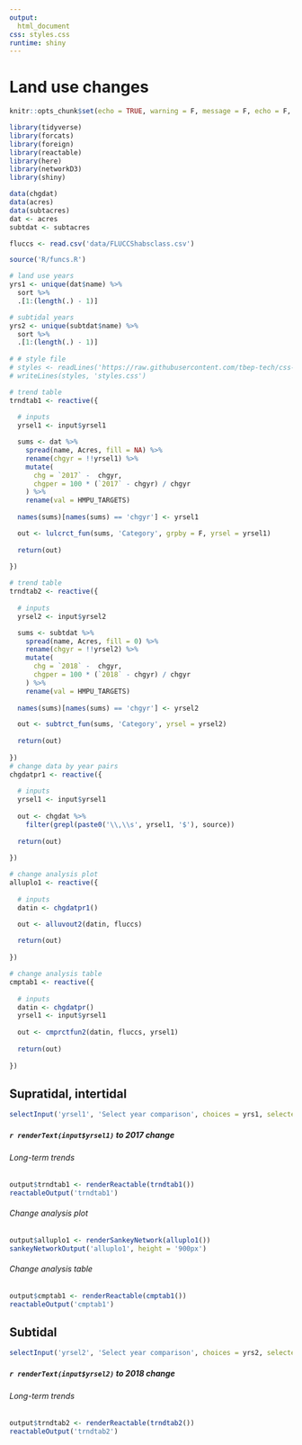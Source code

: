```yaml
---
output: 
  html_document
css: styles.css
runtime: shiny
---
```

  
# Land use changes {.tabset}
  
```r
knitr::opts_chunk$set(echo = TRUE, warning = F, message = F, echo = F, fig.path = 'figs/', dev.args = list(family = 'serif'), fig.path = 'figures/')

library(tidyverse)
library(forcats)
library(foreign)
library(reactable)
library(here)
library(networkD3)
library(shiny)

data(chgdat)
data(acres)
data(subtacres)
dat <- acres
subtdat <- subtacres

fluccs <- read.csv('data/FLUCCShabsclass.csv')

source('R/funcs.R')

# land use years
yrs1 <- unique(dat$name) %>% 
  sort %>% 
  .[1:(length(.) - 1)]

# subtidal years
yrs2 <- unique(subtdat$name) %>% 
  sort %>% 
  .[1:(length(.) - 1)]
 
# # style file
# styles <- readLines('https://raw.githubusercontent.com/tbep-tech/css-styling/master/styles.css')
# writeLines(styles, 'styles.css')
```

```r
# trend table
trndtab1 <- reactive({
  
  # inputs
  yrsel1 <- input$yrsel1

  sums <- dat %>%
    spread(name, Acres, fill = NA) %>% 
    rename(chgyr = !!yrsel1) %>% 
    mutate(
      chg = `2017` -  chgyr,
      chgper = 100 * (`2017` - chgyr) / chgyr
    ) %>% 
    rename(val = HMPU_TARGETS)
  
  names(sums)[names(sums) == 'chgyr'] <- yrsel1

  out <- lulcrct_fun(sums, 'Category', grpby = F, yrsel = yrsel1)
  
  return(out)
  
})

# trend table
trndtab2 <- reactive({
  
  # inputs
  yrsel2 <- input$yrsel2

  sums <- subtdat %>%
    spread(name, Acres, fill = 0) %>% 
    rename(chgyr = !!yrsel2) %>% 
    mutate(
      chg = `2018` -  chgyr,
      chgper = 100 * (`2018` - chgyr) / chgyr
    ) %>% 
    rename(val = HMPU_TARGETS)
  
  names(sums)[names(sums) == 'chgyr'] <- yrsel2

  out <- subtrct_fun(sums, 'Category', yrsel = yrsel2)
  
  return(out)
  
})
# change data by year pairs
chgdatpr1 <- reactive({
  
  # inputs
  yrsel1 <- input$yrsel1
  
  out <- chgdat %>% 
    filter(grepl(paste0('\\,\\s', yrsel1, '$'), source))
  
  return(out)
  
})

# change analysis plot
alluplo1 <- reactive({
  
  # inputs
  datin <- chgdatpr1()

  out <- alluvout2(datin, fluccs)
  
  return(out)
  
})

# change analysis table
cmptab1 <- reactive({
  
  # inputs
  datin <- chgdatpr()
  yrsel1 <- input$yrsel1
  
  out <- cmprctfun2(datin, fluccs, yrsel1)
  
  return(out)
  
})
```

## Supratidal, intertidal

```r
selectInput('yrsel1', 'Select year comparison', choices = yrs1, selected = yrs1[1])
```

##### `r renderText(input$yrsel1)` to 2017 change {.tabset .tabset-pills} 

###### Long-term trends

```r
output$trndtab1 <- renderReactable(trndtab1())
reactableOutput('trndtab1')
```

###### Change analysis plot 

```r
output$alluplo1 <- renderSankeyNetwork(alluplo1())
sankeyNetworkOutput('alluplo1', height = '900px')
```

###### Change analysis table

```r
output$cmptab1 <- renderReactable(cmptab1())
reactableOutput('cmptab1')
```

## Subtidal

```r
selectInput('yrsel2', 'Select year comparison', choices = yrs2, selected = yrs2[1])
```

##### `r renderText(input$yrsel2)` to 2018 change {.tabset .tabset-pills} 

###### Long-term trends

```r
output$trndtab2 <- renderReactable(trndtab2())
reactableOutput('trndtab2')
```

